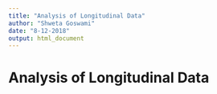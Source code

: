 ```yaml
---
title: "Analysis of Longitudinal Data"
author: "Shweta Goswami"
date: "8-12-2018"
output: html_document
---
```


# Analysis of Longitudinal Data


